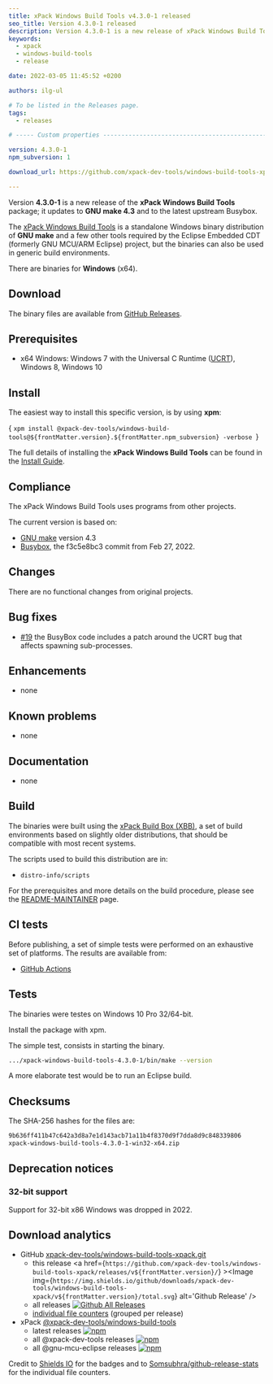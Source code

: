 ```yaml
---
title: xPack Windows Build Tools v4.3.0-1 released
seo_title: Version 4.3.0-1 released
description: Version 4.3.0-1 is a new release of xPack Windows Build Tools.
keywords:
  - xpack
  - windows-build-tools
  - release

date: 2022-03-05 11:45:52 +0200

authors: ilg-ul

# To be listed in the Releases page.
tags:
  - releases

# ----- Custom properties -----------------------------------------------------

version: 4.3.0-1
npm_subversion: 1

download_url: https://github.com/xpack-dev-tools/windows-build-tools-xpack/releases/tag/v4.3.0-1/

---
```



Version **4.3.0-1** is a new release of the **xPack Windows Build Tools** package; it updates to **GNU make 4.3** and to the latest upstream Busybox.

<!-- truncate -->

<PageMetadata title={frontMatter.seo_title} />

The [xPack Windows Build Tools](https://xpack-dev-tools.github.io/windows-build-tools-xpack/)
is a standalone Windows binary distribution of
**GNU make** and a few other tools required by the Eclipse Embedded CDT
(formerly GNU MCU/ARM Eclipse) project, but the binaries can also be used in
generic build environments.

There are binaries for **Windows** (x64).

## Download

The binary files are available from <a href={frontMatter.download_url}>GitHub Releases</a>.

## Prerequisites

- x64 Windows: Windows 7 with the Universal C Runtime
  ([UCRT](https://support.microsoft.com/en-us/topic/update-for-universal-c-runtime-in-windows-c0514201-7fe6-95a3-b0a5-287930f3560c)),
  Windows 8, Windows 10

## Install

The easiest way to install this specific version, is by using **xpm**:

<CodeBlock language="console"> {
`xpm install @xpack-dev-tools/windows-build-tools@${frontMatter.version}.${frontMatter.npm_subversion} -verbose
`} </CodeBlock>

The full details of installing the **xPack Windows Build Tools**
can be found in the [Install Guide](/docs/install/).

## Compliance

The xPack Windows Build Tools uses programs from other projects.

The current version is based on:

- [GNU make](https://ftpmirror.gnu.org/make/) version 4.3
- [Busybox](https://github.com/rmyorston/busybox-w32), the f3c5e8bc3
commit from Feb 27, 2022.

## Changes

There are no functional changes from original projects.

## Bug fixes

- [#19](https://github.com/xpack-dev-tools/windows-build-tools-xpack/issues/19)
  the BusyBox code includes a patch around the UCRT bug that affects spawning
  sub-processes.

## Enhancements

- none

## Known problems

- none

## Documentation

- none

## Build

The binaries were built using the
[xPack Build Box (XBB)](https://xpack.github.io/xbb/), a set
of build environments based on slightly older distributions, that should be
compatible with most recent systems.

The scripts used to build this distribution are in:

- `distro-info/scripts`

For the prerequisites and more details on the build procedure, please see the
[README-MAINTAINER](https://github.com/xpack-dev-tools/windows-build-tools-xpack/blob/xpack/README-MAINTAINER.md) page.

## CI tests

Before publishing, a set of simple tests were performed on an exhaustive
set of platforms. The results are available from:

- [GitHub Actions](https://github.com/xpack-dev-tools/windows-build-tools-xpack/actions/)

## Tests

The binaries were testes on Windows 10 Pro 32/64-bit.

Install the package with xpm.

The simple test, consists in starting the binary.

```sh
.../xpack-windows-build-tools-4.3.0-1/bin/make --version
```

A more elaborate test would be to run an Eclipse build.

## Checksums

The SHA-256 hashes for the files are:

```txt
9b636ff411b47c642a3d8a7e1d143acb71a11b4f8370d9f7dda8d9c848339806
xpack-windows-build-tools-4.3.0-1-win32-x64.zip

```

## Deprecation notices

### 32-bit support

Support for 32-bit x86 Windows was dropped in 2022.

## Download analytics

- GitHub [xpack-dev-tools/windows-build-tools-xpack.git](https://github.com/xpack-dev-tools/windows-build-tools-xpack/)
  - this release <a href={`https://github.com/xpack-dev-tools/windows-build-tools-xpack/releases/v${frontMatter.version}/`} ><Image img={`https://img.shields.io/github/downloads/xpack-dev-tools/windows-build-tools-xpack/v${frontMatter.version}/total.svg`} alt='Github Release' /></a>
  - all releases [![Github All Releases](https://img.shields.io/github/downloads/xpack-dev-tools/windows-build-tools-xpack/total.svg)](https://github.com/xpack-dev-tools/windows-build-tools-xpack/releases/)
  - [individual file counters](https://somsubhra.github.io/github-release-stats/?username=xpack-dev-tools&repository=windows-build-tools-xpack) (grouped per release)
- xPack [@xpack-dev-tools/windows-build-tools](https://github.com/xpack-dev-tools/windows-build-tools-xpack/)
  - latest releases [![npm](https://img.shields.io/npm/dw/@xpack-dev-tools/windows-build-tools.svg)](https://www.npmjs.com/package/@xpack-dev-tools/windows-build-tools/)
  - all @xpack-dev-tools releases [![npm](https://img.shields.io/npm/dt/@xpack-dev-tools/windows-build-tools.svg)](https://www.npmjs.com/package/@xpack-dev-tools/windows-build-tools/)
  - all @gnu-mcu-eclipse releases [![npm](https://img.shields.io/npm/dt/@gnu-mcu-eclipse/windows-build-tools.svg)](https://www.npmjs.com/package/@gnu-mcu-eclipse/windows-build-tools/)

Credit to [Shields IO](https://shields.io) for the badges and to
[Somsubhra/github-release-stats](https://github.com/Somsubhra/github-release-stats)
for the individual file counters.
